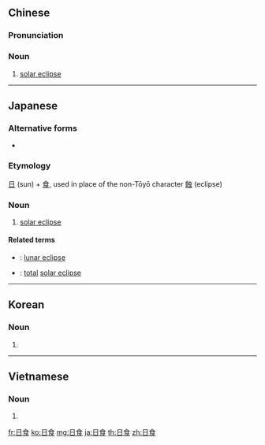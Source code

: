 ==Chinese==
{{zh-forms|alt=日蝕}}

===Pronunciation===
{{zh-pron
|m=rìshí
|c=jat6 sik6
|mn=ji̍t-si̍t/li̍t-si̍t
|w=5zeq zeq
|cat=n
}}

===Noun===
{{zh-noun}}

# [[solar eclipse]]

----

==Japanese==
{{ja-kanjitab|にち|k1=にっ|しょく|yomi=on}}

===Alternative forms===
* {{ja-r|日蝕|にっしょく}}

===Etymology===
[[日]] (sun) + [[食]], used in place of the non-Tōyō character [[蝕]] (eclipse)

===Noun===
{{ja-noun|にっしょく}}

# [[solar eclipse]]

====Related terms====
* {{ja-r|月食|げっしょく}}: [[lunar eclipse]]
* {{ja-r|皆既日食|かいきにっしょく}}: [[total]] [[solar eclipse]]

----

==Korean==
{{ko-hanjatab}}

===Noun===
{{ko-noun|hj|rv=|hangeul=일식}}

# {{hanja form of|일식|[[solar eclipse]]}}

----

==Vietnamese==
{{vi-hantutab}}

===Noun===
{{vi-hantu}}

# {{han tu form of|nhật thực|[[solar eclipse]]}}

[[fr:日食]]
[[ko:日食]]
[[mg:日食]]
[[ja:日食]]
[[th:日食]]
[[zh:日食]]
